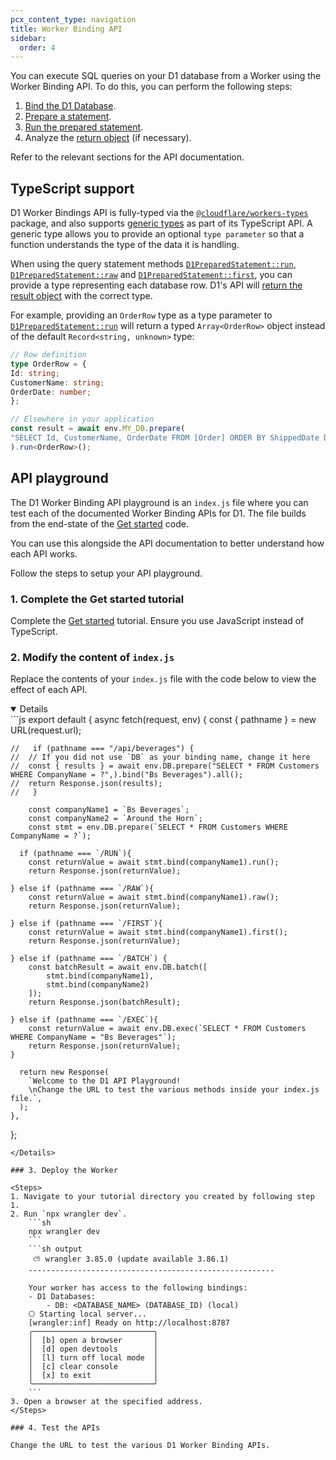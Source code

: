 ```yaml
---
pcx_content_type: navigation
title: Worker Binding API
sidebar:
  order: 4
---
```



You can execute SQL queries on your D1 database from a Worker using the Worker Binding API. To do this, you can perform the following steps:

1. [Bind the D1 Database](/d1/worker-api/d1-database).
2. [Prepare a statement](/d1/worker-api/d1-database/#dbprepare).
3. [Run the prepared statement](/d1/worker-api/prepared-statements).
4. Analyze the [return object](/d1/worker-api/return-object) (if necessary).

Refer to the relevant sections for the API documentation.

## TypeScript support

D1 Worker Bindings API is fully-typed via the [`@cloudflare/workers-types`](/workers/languages/typescript/#typescript) package, and also supports [generic types](https://www.typescriptlang.org/docs/handbook/2/generics.html#generic-types) as part of its TypeScript API. A generic type allows you to provide an optional `type parameter` so that a function understands the type of the data it is handling.

When using the query statement methods [`D1PreparedStatement::run`](/d1/worker-api/prepared-statements/#run), [`D1PreparedStatement::raw`](/d1/worker-api/prepared-statements/#raw) and [`D1PreparedStatement::first`](/d1/worker-api/prepared-statements/#first), you can provide a type representing each database row. D1's API will [return the result object](#return-object) with the correct type.

For example, providing an `OrderRow` type as a type parameter to [`D1PreparedStatement::run`](/d1/worker-api/prepared-statements/#run) will return a typed `Array<OrderRow>` object instead of the default `Record<string, unknown>` type:

```ts
// Row definition
type OrderRow = {
Id: string;
CustomerName: string;
OrderDate: number;
};

// Elsewhere in your application
const result = await env.MY_DB.prepare(
"SELECT Id, CustomerName, OrderDate FROM [Order] ORDER BY ShippedDate DESC LIMIT 100",
).run<OrderRow>();
```

## API playground

The D1 Worker Binding API playground is an `index.js` file where you can test each of the documented Worker Binding APIs for D1. The file builds from the end-state of the [Get started](/d1/get-started/#write-queries-within-your-worker) code.

You can use this alongside the API documentation to better understand how each API works.

Follow the steps to setup your API playground.

### 1. Complete the Get started tutorial

Complete the [Get started](/d1/get-started/#write-queries-within-your-worker) tutorial. Ensure you use JavaScript instead of TypeScript.

### 2. Modify the content of `index.js`

Replace the contents of your `index.js` file with the code below to view the effect of each API.

<Details header="index.js" open={false}>
```js
export default {
	async fetch(request, env) {
	  const { pathname } = new URL(request.url);

	//   if (pathname === "/api/beverages") {
	// 	// If you did not use `DB` as your binding name, change it here
	// 	const { results } = await env.DB.prepare("SELECT * FROM Customers WHERE CompanyName = ?",).bind("Bs Beverages").all();
	// 	return Response.json(results);
	//   }

		const companyName1 = `Bs Beverages`;
		const companyName2 = `Around the Horn`;
		const stmt = env.DB.prepare(`SELECT * FROM Customers WHERE CompanyName = ?`);

	  if (pathname === `/RUN`){
		const returnValue = await stmt.bind(companyName1).run();
		return Response.json(returnValue);

	} else if (pathname === `/RAW`){
		const returnValue = await stmt.bind(companyName1).raw();
		return Response.json(returnValue);

	} else if (pathname === `/FIRST`){
		const returnValue = await stmt.bind(companyName1).first();
		return Response.json(returnValue);

	} else if (pathname === `/BATCH`) {
		const batchResult = await env.DB.batch([
			stmt.bind(companyName1),
			stmt.bind(companyName2)
		]);
		return Response.json(batchResult);

	} else if (pathname === `/EXEC`){
		const returnValue = await env.DB.exec(`SELECT * FROM Customers WHERE CompanyName = "Bs Beverages"`);
		return Response.json(returnValue);
	}

	  return new Response(
		`Welcome to the D1 API Playground!
		\nChange the URL to test the various methods inside your index.js file.`,
	  );
	},
};

```
</Details>

### 3. Deploy the Worker

<Steps>
1. Navigate to your tutorial directory you created by following step 1.
2. Run `npx wrangler dev`.
	```sh
	npx wrangler dev
	```
	```sh output
	 ⛅️ wrangler 3.85.0 (update available 3.86.1)
	-------------------------------------------------------

	Your worker has access to the following bindings:
	- D1 Databases:
		- DB: <DATABASE_NAME> (DATABASE_ID) (local)
	⎔ Starting local server...
	[wrangler:inf] Ready on http://localhost:8787
	╭───────────────────────────╮
	│  [b] open a browser       │
	│  [d] open devtools        │
	│  [l] turn off local mode  │
	│  [c] clear console        │
	│  [x] to exit              │
	╰───────────────────────────╯
	```
3. Open a browser at the specified address.
</Steps>

### 4. Test the APIs

Change the URL to test the various D1 Worker Binding APIs.

